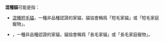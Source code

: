 '''混種貓'''可能是指：
* [[混種短毛貓|混種短毛貓]]，一種非品種認證的家貓，貓協會稱爲「短毛家貓」或「短毛家庭寵物」。
* {{tsl|en|Domestic long-haired cat|混種長毛貓}}，一種非品種認證的家貓，貓協會稱爲「長毛家貓」或「長毛家庭寵物」。

{{消歧義|H|Cat=三字消歧義}}